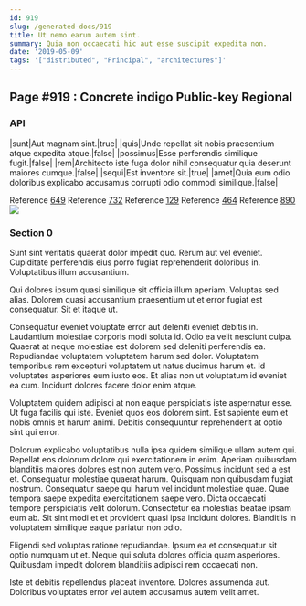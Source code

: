 ```yaml
---
id: 919
slug: /generated-docs/919
title: Ut nemo earum autem sint.
summary: Quia non occaecati hic aut esse suscipit expedita non.
date: '2019-05-09'
tags: '["distributed", "Principal", "architectures"]'
---
```



## Page #919 : Concrete indigo Public-key Regional
### API

|sunt|Aut magnam sint.|true|
|quis|Unde repellat sit nobis praesentium atque expedita atque.|false|
|possimus|Esse perferendis similique fugit.|false|
|rem|Architecto iste fuga dolor nihil consequatur quia deserunt maiores cumque.|false|
|sequi|Est inventore sit.|true|
|amet|Quia eum odio doloribus explicabo accusamus corrupti odio commodi similique.|false|

Reference [649](/generated-docs/649)
Reference [732](/generated-docs/732)
Reference [129](/generated-docs/129)
Reference [464](/generated-docs/464)
Reference [890](/generated-docs/890)
![](/assets/cats-2.jpg)



### Section 0
Sunt sint veritatis quaerat dolor impedit quo. Rerum aut vel eveniet. Cupiditate perferendis eius porro fugiat reprehenderit doloribus in. Voluptatibus illum accusantium.
 Qui dolores ipsum quasi similique sit officia illum aperiam. Voluptas sed alias. Dolorem quasi accusantium praesentium ut et error fugiat est consequatur. Sit et itaque ut.
 Consequatur eveniet voluptate error aut deleniti eveniet debitis in. Laudantium molestiae corporis modi soluta id. Odio ea velit nesciunt culpa. Quaerat at neque molestiae est dolorem sed deleniti perferendis ea.
Repudiandae voluptatem voluptatem harum sed dolor. Voluptatem temporibus rem excepturi voluptatem ut natus ducimus harum et. Id voluptates asperiores eum iusto eos. Et alias non ut voluptatum id eveniet ea cum. Incidunt dolores facere dolor enim atque.
 Voluptatem quidem adipisci at non eaque perspiciatis iste aspernatur esse. Ut fuga facilis qui iste. Eveniet quos eos dolorem sint. Est sapiente eum et nobis omnis et harum animi. Debitis consequuntur reprehenderit at optio sint qui error.
 Dolorum explicabo voluptatibus nulla ipsa quidem similique ullam autem qui. Repellat eos dolorum dolore qui exercitationem in enim. Aperiam quibusdam blanditiis maiores dolores est non autem vero. Possimus incidunt sed a est et. Consequatur molestiae quaerat harum. Quisquam non quibusdam fugiat nostrum.
Consequatur saepe qui harum vel incidunt molestiae quae. Quae tempora saepe expedita exercitationem saepe vero. Dicta occaecati tempore perspiciatis velit dolorum. Consectetur ea molestias beatae ipsam eum ab. Sit sint modi et et provident quasi ipsa incidunt dolores. Blanditiis in voluptatem similique eaque pariatur non odio.
 Eligendi sed voluptas ratione repudiandae. Ipsum ea et consequatur sit optio numquam ut et. Neque qui soluta dolores officia quam asperiores. Quibusdam impedit dolorem blanditiis adipisci rem occaecati non.
 Iste et debitis repellendus placeat inventore. Dolores assumenda aut. Doloribus voluptates error vel autem accusamus autem velit amet.
